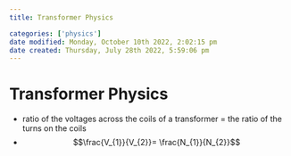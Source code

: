 ```yaml
---
title: Transformer Physics

categories: ['physics']
date modified: Monday, October 10th 2022, 2:02:15 pm
date created: Thursday, July 28th 2022, 5:59:06 pm
---
```


# Transformer Physics
- ratio of the voltages across the coils of a transformer = the ratio of the turns on the coils
- $$\frac{V_{1}}{V_{2}}= \frac{N_{1}}{N_{2}}$$



